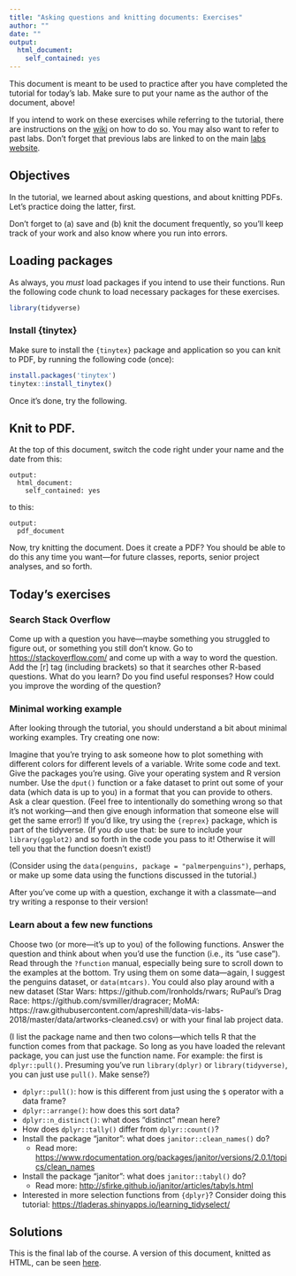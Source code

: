 ```yaml
---
title: "Asking questions and knitting documents: Exercises"
author: ""
date: ""
output: 
  html_document:
    self_contained: yes
---
```


This document is meant to be used to practice after you have completed the tutorial for today's lab. Make sure to put your name as the author of the document, above! 

If you intend to work on these exercises while referring to the tutorial, there are instructions on the [wiki](https://github.com/jdbest/psychRstats/wiki/Run-a-tutorial-and-exercise-simultaneously) on how to do so. You may also want to refer to past labs. Don't forget that previous labs are linked to on the main [labs website](https://jdbest.github.io/psychRstats/labs.html).

## Objectives

In the tutorial, we learned about asking questions, and about knitting PDFs. Let's practice doing the latter, first. 

Don't forget to (a) save and (b) knit the document frequently, so you'll keep track of your work and also know where you run into errors. 

## Loading packages

As always, you _must_ load packages if you intend to use their functions. Run the following code chunk to load necessary packages for these exercises. 

```r
library(tidyverse)
```

### Install {tinytex}

Make sure to install the `{tinytex}` package and application so you can knit to PDF, by running the following code (once):

```r
install.packages('tinytex')
tinytex::install_tinytex()
```

Once it's done, try the following.

## Knit to PDF.

At the top of this document, switch the code right under your name and the date from this:
    
```
output: 
  html_document:
    self_contained: yes
```

to this:

```
output:
  pdf_document
```

Now, try knitting the document. Does it create a PDF? You should be able to do this any time you want---for future classes, reports, senior project analyses, and so forth. 

## Today's exercises

### Search Stack Overflow

Come up with a question you have---maybe something you struggled to figure out, or something you still don't know. Go to <https://stackoverflow.com/> and come up with a way to word the question. Add the [r] tag (including brackets) so that it searches other R-based questions. What do you learn? Do you find useful responses? How could you improve the wording of the question?

### Minimal working example

After looking through the tutorial, you should understand a bit about minimal working examples. Try creating one now:

Imagine that you're trying to ask someone how to plot something with different colors for different levels of a variable. Write some code and text. Give the packages you're using. Give your operating system and R version number. Use the `dput()` function or a fake dataset to print out some of your data (which data is up to you) in a format that you can provide to others. Ask a clear question. (Feel free to intentionally do something wrong so that it's not working---and then give enough information that someone else will get the same error!) If you'd like, try using the `{reprex}` package, which is part of the tidyverse. (If you *do* use that: be sure to include your `library(ggplot2)` and so forth in the code you pass to it! Otherwise it will tell you that the function doesn't exist!)

(Consider using the `data(penguins, package = "palmerpenguins")`, perhaps, or make up some data using the functions discussed in the tutorial.) 

After you've come up with a question, exchange it with a classmate---and try writing a response to their version! 

### Learn about a few new functions

Choose two (or more---it's up to you) of the following functions. Answer the question and think about when you'd use the function (i.e., its "use case"). Read through the `?function` manual, especially being sure to scroll down to the examples at the bottom. Try using them on some data---again, I suggest the penguins dataset, or `data(mtcars)`. You could also play around with a new dataset (Star Wars: https://github.com/Ironholds/rwars; RuPaul's Drag Race: https://github.com/svmiller/dragracer; MoMA: https://raw.githubusercontent.com/apreshill/data-vis-labs-2018/master/data/artworks-cleaned.csv) or with your final lab project data. 

(I list the package name and then two colons---which tells R that the function comes from that package. So long as you have loaded the relevant package, you can just use the function name. For example: the first is `dplyr::pull()`. Presuming you've run `library(dplyr)` or `library(tidyverse)`, you can just use `pull()`. Make sense?)

* `dplyr::pull()`: how is this different from just using the `$` operator with a data frame?
* `dplyr::arrange()`: how does this sort data?
* `dplyr::n_distinct()`: what does "distinct" mean here?
* How does `dplyr::tally()` differ from `dplyr::count()`?
* Install the package "janitor": what does `janitor::clean_names()` do?
  * Read more: <https://www.rdocumentation.org/packages/janitor/versions/2.0.1/topics/clean_names>
* Install the package "janitor": what does `janitor::tabyl()` do?
  * Read more: <http://sfirke.github.io/janitor/articles/tabyls.html>
* Interested in more selection functions from `{dplyr}`? Consider doing this tutorial: <https://tladeras.shinyapps.io/learning_tidyselect/>

## Solutions

This is the final lab of the course. A version of this document, knitted as HTML, can be seen [here](https://jdbest.github.io/psychRstats/answers/11-lab/).